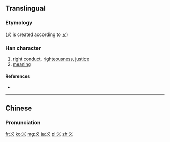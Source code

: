 {{also|義|乂}}
==Translingual==
{{stroke order}}
===Etymology===
{{Han simp|義}} (义 is created according to [[乂]])

===Han character===
{{Han char|rn=4|rad=丿|as=02|sn=3|four=|canj=IK,XIK}}
<!--丿 <small>or 乀</small>  乁--> 
# [[right]] [[conduct]], [[righteousness]], [[justice]]
#[[meaning]]

====References====
* {{Han ref|kx=0082.031|dkj=00124|dj=0165.120|hdz=10042.100|uh=4E49|ud=20041}}

----

==Chinese==
{{zh-hanzi-box|义|[[義]]}}

===Pronunciation===
{{zh-pron
|m=yì
|c=ji6
|h=pfs=ngi
|mc=y
|oc=y
|ma=
|cat=n
}}

[[fr:义]]
[[ko:义]]
[[mg:义]]
[[ja:义]]
[[pl:义]]
[[zh:义]]